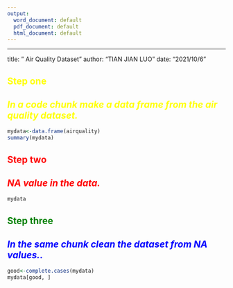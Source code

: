 ```yaml
---
output:
  word_document: default
  pdf_document: default
  html_document: default
---
```

---

title: " Air Quality Dataset"
author: "TIAN JIAN LUO"
date: "2021/10/6"



## <font face="" color=YELLOW> Step one</font>  
## ***<font face="" color=YELLOW>In a code chunk make a data frame from the air quality dataset.</font>***
```r
mydata<-data.frame(airquality)
summary(mydata)
```



## <font face="" color=RED>Step two</font>
## ***<font face="" color=red>NA value in the data.</font>***
```r
mydata
```


## <font face="" color=green> Step three </font>
## ***<font face="" color=blue>In the same chunk clean the dataset from NA values..</font>***
```r
good<-complete.cases(mydata)
mydata[good, ]
```
